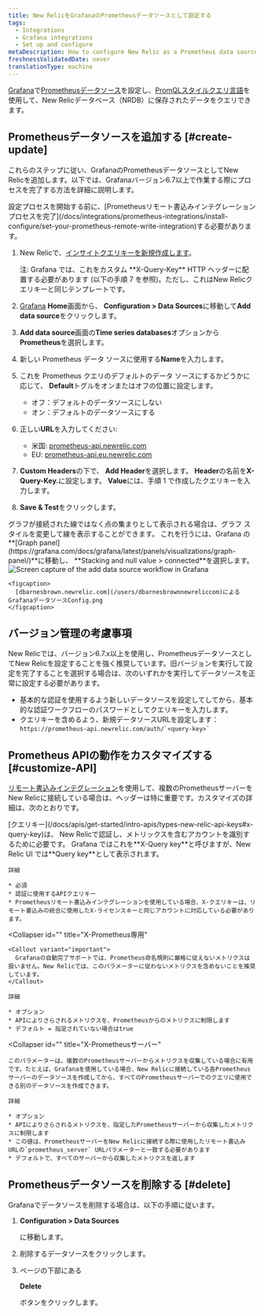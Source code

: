 ```yaml
---
title: New RelicをGrafanaのPrometheusデータソースとして設定する
tags:
  - Integrations
  - Grafana integrations
  - Set up and configure
metaDescription: How to configure New Relic as a Prometheus data source for Grafana
freshnessValidatedDate: never
translationType: machine
---
```



[Grafana](https://grafana.com/docs/grafana/latest/features/datasources/prometheus/)で[Prometheusデータソース](https://grafana.com/login)を設定し、[PromQLスタイルクエリ言語](/docs/integrations/prometheus-integrations/view-query-data/supported-promql-features)を使用して、New Relicデータベース（NRDB）に保存されたデータをクエリできます。

## Prometheusデータソースを追加する [#create-update]

これらのステップに従い、GrafanaのPrometheusデータソースとしてNew Relicを追加します。以下では、Grafanaバージョン6.7以上で作業する際にプロセスを完了する方法を詳細に説明します。

<Callout variant="important">
  設定プロセスを開始する前に、[Prometheusリモート書込みインテグレーションプロセスを完了](/docs/integrations/prometheus-integrations/install-configure/set-your-prometheus-remote-write-integration)する必要があります。
</Callout>

1. New Relicで、[インサイトクエリキーを新規作成します](/docs/apis/intro-apis/new-relic-api-keys/#insights-query-key)。

   <Callout variant="important">
     注: Grafana では、これをカスタム <DoNotTranslate>**X-Query-Key**</DoNotTranslate> HTTP ヘッダーに配置する必要があります (以下の手順 7 を参照)。ただし、これはNew Relicクエリキーと同じテンプレートです。
   </Callout>

2. [Grafana](https://grafana.com/login) <DoNotTranslate>**Home**</DoNotTranslate>画面から、 <DoNotTranslate>**Configuration > Data Sources**</DoNotTranslate>に移動して<DoNotTranslate>**Add data source**</DoNotTranslate>をクリックします。

3. <DoNotTranslate>**Add data source**</DoNotTranslate>画面の<DoNotTranslate>**Time series databases**</DoNotTranslate>オプションから<DoNotTranslate>**Prometheus**</DoNotTranslate>を選択します。

4. 新しい Prometheus データ ソースに使用する<DoNotTranslate>**Name**</DoNotTranslate>を入力します。

5. これを Prometheus クエリのデフォルトのデータ ソースにするかどうかに応じて、 <DoNotTranslate>**Default**</DoNotTranslate>トグルをオンまたはオフの位置に設定します。

   * オフ：デフォルトのデータソースにしない
   * オン：デフォルトのデータソースにする

6. 正しい<DoNotTranslate>**URL**</DoNotTranslate>を入力してください:

   * 米国: [prometheus-api.newrelic.com](https://prometheus-api.newrelic.com)
   * EU: [prometheus-api.eu.newrelic.com](https://prometheus-api.eu.newrelic.com)

7. <DoNotTranslate>**Custom Headers**</DoNotTranslate>の下で、 <DoNotTranslate>**Add Header**</DoNotTranslate>を選択します。 <DoNotTranslate>**Header**</DoNotTranslate>の名前を<DoNotTranslate>**X-Query-Key.**</DoNotTranslate>に設定します。 <DoNotTranslate>**Value**</DoNotTranslate>には、手順 1 で作成したクエリキーを入力します。

8. <DoNotTranslate>**Save & Test**</DoNotTranslate>をクリックします。

<Callout variant="tip">
  グラフが接続された線ではなく点の集まりとして表示される場合は、グラフ スタイルを変更して線を表示することができます。 これを行うには、Grafana の<DoNotTranslate>**[Graph panel](https://grafana.com/docs/grafana/latest/panels/visualizations/graph-panel/)**</DoNotTranslate>に移動し、 <DoNotTranslate>**Stacking and null value > connected**</DoNotTranslate>を選択します。
</Callout>

<CollapserGroup>
  <Collapser
    id=""
    title="サンプル設定の画像"
  >
    <img
      title="Configure New Relic as a Prometheus data source for Grafana"
      alt="Screen capture of the add data source workflow in Grafana"
      src={moreintegrationsGrafanaDataSourceConfig}
    />

    <figcaption>
      [dbarnesbrown.newrelic.com](/users/dbarnesbrownnewreliccom)によるGrafanaデータソースConfig.png
    </figcaption>
  </Collapser>
</CollapserGroup>

<InstallFeedback/>

## バージョン管理の考慮事項

New Relicでは、バージョン6.7.x以上を使用し、PrometheusデータソースとしてNew Relicを設定することを強く推奨しています。旧バージョンを実行して設定を完了することを選択する場合は、次のいずれかを実行してデータソースを正常に設定する必要があります。

* 基本的な認証を使用するよう新しいデータソースを設定してしてから、基本的な認証ワークフローのパスワードとしてクエリキーを入力します。
* クエリキーを含めるよう、新規データソースURLを設定します： `` https://prometheus-api.newrelic.com/auth/`<query-key>` ``

## Prometheus APIの動作をカスタマイズする [#customize-API]

[リモート書込みインテグレーション](/docs/integrations/prometheus-integrations/install-configure/set-your-prometheus-remote-write-integration)を使用して、複数のPrometheusサーバーをNew Relicに接続している場合は、ヘッダーは特に重要です。カスタマイズの詳細は、次のとおりです。

<CollapserGroup>
  <Collapser
    id=""
    title="X-Query-Key（クエリキー）"
  >
    [クエリキー](/docs/apis/get-started/intro-apis/types-new-relic-api-keys#x-query-key)は、 New Relicで認証し、メトリックスを含むアカウントを識別するために必要です。 Grafana ではこれを<DoNotTranslate>**X-Query key**</DoNotTranslate>と呼びますが、New Relic UI では<DoNotTranslate>**Query key**</DoNotTranslate>として表示されます。

    詳細

    * 必須
    * 認証に使用するAPIクエリキー
    * Prometheusリモート書込みインテグレーションを使用している場合、X-クエリキーは、リモート書込みの統合に使用したX-ライセンスキーと同じアカウントに対応している必要があります。
  </Collapser>

  <Collapser
    id=""
    title="X-Prometheus専用"
  >
    <Callout variant="important">
      Grafanaの自動完了サポートでは、Prometheus命名規則に厳格に従えないメトリクスは扱いません。New Relicでは、このパラメーターに従わないメトリクスを含めないことを推奨しています。
    </Callout>

    詳細

    * オプション
    * APIによりさらされるメトリクスを、Prometheusからのメトリクスに制限します
    * デフォルト = 指定されていない場合はtrue
  </Collapser>

  <Collapser
    id=""
    title="X-Prometheusサーバー"
  >
    このパラメーターは、複数のPrometheusサーバーからメトリクスを収集している場合に有用です。たとえば、Grafanaを使用している場合、New Relicに接続している各Prometheusサーバーのデータソースを作成してから、すべてのPrometheusサーバーでのクエリに使用できる別のデータソースを作成できます。

    詳細

    * オプション
    * APIによりさらされるメトリクスを、指定したPrometheusサーバーから収集したメトリクスに制限します
    * この値は、PrometheusサーバーをNew Relicに接続する際に使用したリモート書込みURLの`prometheus_server` URLパラメーターと一致する必要があります
    * デフォルトで、すべてのサーバーから収集したメトリクスを返します
  </Collapser>
</CollapserGroup>

## Prometheusデータソースを削除する [#delete]

Grafanaでデータソースを削除する場合は、以下の手順に従います。

1. <DoNotTranslate>**Configuration > Data Sources**</DoNotTranslate>

   に移動します。

2. 削除するデータソースをクリックします。

3. ページの下部にある

   <DoNotTranslate>**Delete**</DoNotTranslate>

   ボタンをクリックします。
